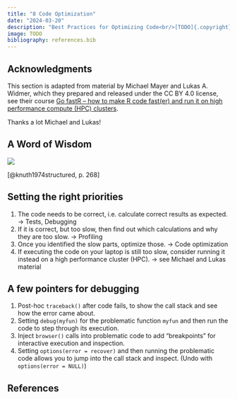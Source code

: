 ```yaml
---
title: "8 Code Optimization"
date: "2024-03-20"
description: "Best Practices for Optimizing Code<br/>[TODO]{.copyright}"
image: TODO
bibliography: references.bib
---
```


## Acknowledgments

This section is adapted from material by Michael Mayer and Lukas A. Widmer, which they prepared and released under the CC BY 4.0 license, see their course [Go fastR – how to make R code fast(er) and run it on high performance compute (HPC) clusters](https://luwidmer.github.io/fastR-website/materials.html).

Thanks a lot Michael and Lukas!

## A Word of Wisdom

![](screenshots/2024-03-17-22-24-36.png)

[@knuth1974structured, p. 268]

## Setting the right priorities

1. The code needs to be correct, i.e. calculate correct results as expected. → Tests, Debugging
1. If it is correct, but too slow, then find out which calculations and why they are too slow. → Profiling
1. Once you identified the slow parts, optimize those. 
→ Code optimization
1. If executing the code on your laptop is still too slow, consider running it instead on a high performance cluster (HPC). → see Michael and Lukas material

## A few pointers for debugging

1. Post-hoc `traceback()` after code fails, to show the call stack and see how the error came about.
1. Setting `debug(myfun)` for the problematic function `myfun` and then run the code to step through its execution.
1. Inject `browser()` calls into problematic code to add "breakpoints" for interactive execution and inspection.
1. Setting `options(error = recover)` and then running the problematic code allows you to jump into the call stack and inspect. (Undo with `options(error = NULL)`)

## References
